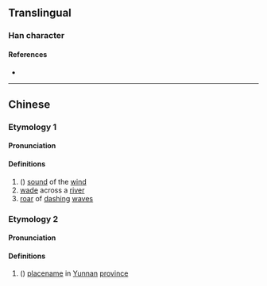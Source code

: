 {{character info/new}}
==Translingual==

===Han character===
{{Han char|rn=85|rad=水|as=08|sn=11|four=37120|canj=EBB|ids=⿰氵朋}}

====References====
* {{Han ref|kx=0630.050|dkj=17647|dj=1032.070|hdz=31655.050|uh=6DDC|ud=28124|bh=D5F2|bd=54770}}

----

==Chinese==
{{zh-forms}}

===Etymology 1===

====Pronunciation====
{{zh-pron
|m=píng
|c=paang4,pang4,ping1
|mc=y
|oc=y
|ma=
|cat=n,v
}}

====Definitions====
{{zh-hanzi}}

# ({{zh-only|淜滂}}) [[sound]] of the [[wind]]
# [[wade]] across a [[river]]
# [[roar]] of [[dash]]ing [[wave]]s

===Etymology 2===

====Pronunciation====
{{zh-pron
|m=péng
|c=
|ma=
|cat=pn
}}

====Definitions====
{{zh-hanzi}}

# ({{zh-only|普淜}}) [[placename]] in [[Yunnan]] [[province]]